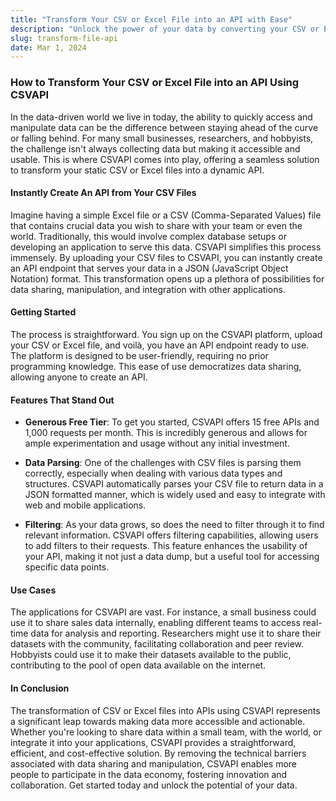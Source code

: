 ```yaml
---
title: "Transform Your CSV or Excel File into an API with Ease"
description: "Unlock the power of your data by converting your CSV or Excel files into a fully functional API using CSVAPI. No coding required!"
slug: transform-file-api
date: Mar 1, 2024
---
```



### How to Transform Your CSV or Excel File into an API Using CSVAPI

In the data-driven world we live in today, the ability to quickly access and manipulate data can be the difference between staying ahead of the curve or falling behind. For many small businesses, researchers, and hobbyists, the challenge isn't always collecting data but making it accessible and usable. This is where CSVAPI comes into play, offering a seamless solution to transform your static CSV or Excel files into a dynamic API.

#### Instantly Create An API from Your CSV Files

Imagine having a simple Excel file or a CSV (Comma-Separated Values) file that contains crucial data you wish to share with your team or even the world. Traditionally, this would involve complex database setups or developing an application to serve this data. CSVAPI simplifies this process immensely. By uploading your CSV files to CSVAPI, you can instantly create an API endpoint that serves your data in a JSON (JavaScript Object Notation) format. This transformation opens up a plethora of possibilities for data sharing, manipulation, and integration with other applications.

#### Getting Started

The process is straightforward. You sign up on the CSVAPI platform, upload your CSV or Excel file, and voilà, you have an API endpoint ready to use. The platform is designed to be user-friendly, requiring no prior programming knowledge. This ease of use democratizes data sharing, allowing anyone to create an API.

#### Features That Stand Out

- **Generous Free Tier**: To get you started, CSVAPI offers 15 free APIs and 1,000 requests per month. This is incredibly generous and allows for ample experimentation and usage without any initial investment.

- **Data Parsing**: One of the challenges with CSV files is parsing them correctly, especially when dealing with various data types and structures. CSVAPI automatically parses your CSV file to return data in a JSON formatted manner, which is widely used and easy to integrate with web and mobile applications.

- **Filtering**: As your data grows, so does the need to filter through it to find relevant information. CSVAPI offers filtering capabilities, allowing users to add filters to their requests. This feature enhances the usability of your API, making it not just a data dump, but a useful tool for accessing specific data points.

#### Use Cases

The applications for CSVAPI are vast. For instance, a small business could use it to share sales data internally, enabling different teams to access real-time data for analysis and reporting. Researchers might use it to share their datasets with the community, facilitating collaboration and peer review. Hobbyists could use it to make their datasets available to the public, contributing to the pool of open data available on the internet.

#### In Conclusion

The transformation of CSV or Excel files into APIs using CSVAPI represents a significant leap towards making data more accessible and actionable. Whether you're looking to share data within a small team, with the world, or integrate it into your applications, CSVAPI provides a straightforward, efficient, and cost-effective solution. By removing the technical barriers associated with data sharing and manipulation, CSVAPI enables more people to participate in the data economy, fostering innovation and collaboration. Get started today and unlock the potential of your data.
